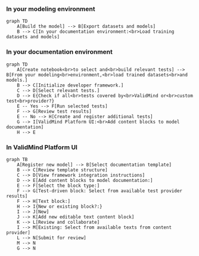 ### In your modeling environment

```mermaid
graph TD
    A[Build the model] --> B[Export datasets and models]
    B --> C[In your documentation environment:<br>Load training datasets and models]
```

### In your documentation environment

```mermaid
graph TD
    A[Create notebook<br>to select and<br>build relevant tests] --> B[From your modeling<br>environment,<br>load trained datasets<br>and models.]
    B --> C[Initialize developer framework.]
    C --> D[Select relevant tests.]
    D --> E{Check if all<br>tests covered by<br>ValidMind or<br>custom test<br>provider?}
    E -- Yes --> F[Run selected tests]
    F --> G[Review test results]
    E -- No --> H[Create and register additional tests]
    G --> I[ValidMind Platform UI:<br>Add content blocks to model documentation]
    H --> E
```

### In ValidMind Platform UI

```mermaid
graph TB
    A[Register new model] --> B[Select documentation template]
    B --> C[Review template structure]
    C --> D[View framework integration instructions]
    D --> E[Add content blocks to model documentation:]
    E --> F[Select the block type:]
    F --> G[Test-driven block: Select from available test provider results]
    F --> H[Text block:]
    H --> I{New or existing block?:}
    I --> J[New]
    J --> K[Add new editable text content block]
    K --> L[Review and collaborate]
    I --> M[Existing: Select from available texts from content provider]
    L --> N[Submit for review]
    M --> N
    G --> N
```